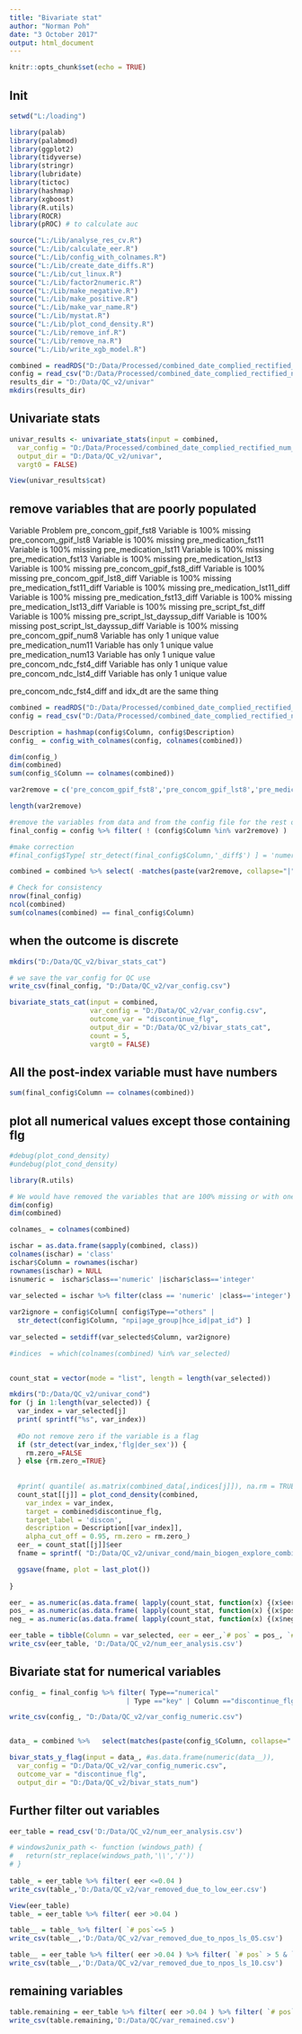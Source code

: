```yaml
---
title: "Bivariate stat"
author: "Norman Poh"
date: "3 October 2017"
output: html_document
---
```


```r
knitr::opts_chunk$set(echo = TRUE)
```

## Init
```r
setwd("L:/loading")

library(palab)
library(palabmod)
library(ggplot2)
library(tidyverse)
library(stringr)
library(lubridate)
library(tictoc)
library(hashmap)
library(xgboost)
library(R.utils)
library(ROCR)
library(pROC) # to calculate auc

source("L:/Lib/analyse_res_cv.R")
source("L:/Lib/calculate_eer.R")
source("L:/Lib/config_with_colnames.R")
source("L:/Lib/create_date_diffs.R")
source("L:/Lib/cut_linux.R")
source("L:/Lib/factor2numeric.R")
source("L:/Lib/make_negative.R")
source("L:/Lib/make_positive.R")
source("L:/Lib/make_var_name.R")
source("L:/Lib/mystat.R")
source("L:/Lib/plot_cond_density.R")
source("L:/Lib/remove_inf.R")
source("L:/Lib/remove_na.R")
source("L:/Lib/write_xgb_model.R")

```

```r
combined = readRDS("D:/Data/Processed/combined_date_complied_rectified_num_data.rds")
config = read_csv("D:/Data/Processed/combined_date_complied_rectified_num_config.csv")
results_dir = "D:/Data/QC_v2/univar"
mkdirs(results_dir)

```

## Univariate stats

```r
univar_results <- univariate_stats(input = combined,
  var_config = "D:/Data/Processed/combined_date_complied_rectified_num_config.csv",
  output_dir = "D:/Data/QC_v2/univar",
  vargt0 = FALSE)

View(univar_results$cat)

```
## remove variables that are poorly populated
Variable	Problem
pre_concom_gpif_fst8	Variable is 100% missing
pre_concom_gpif_lst8	Variable is 100% missing
pre_medication_fst11	Variable is 100% missing
pre_medication_lst11	Variable is 100% missing
pre_medication_fst13	Variable is 100% missing
pre_medication_lst13	Variable is 100% missing
pre_concom_gpif_fst8_diff	Variable is 100% missing
pre_concom_gpif_lst8_diff	Variable is 100% missing
pre_medication_fst11_diff	Variable is 100% missing
pre_medication_lst11_diff	Variable is 100% missing
pre_medication_fst13_diff	Variable is 100% missing
pre_medication_lst13_diff	Variable is 100% missing
pre_script_fst_diff	Variable is 100% missing
pre_script_lst_dayssup_diff	Variable is 100% missing
post_script_lst_dayssup_diff	Variable is 100% missing
pre_concom_gpif_num8	Variable has only 1 unique value
pre_medication_num11	Variable has only 1 unique value
pre_medication_num13	Variable has only 1 unique value
pre_concom_ndc_fst4_diff	Variable has only 1 unique value
pre_concom_ndc_lst4_diff	Variable has only 1 unique value

pre_concom_ndc_fst4_diff and idx_dt are the same thing

```r
combined = readRDS("D:/Data/Processed/combined_date_complied_rectified_num_data.rds")
config = read_csv("D:/Data/Processed/combined_date_complied_rectified_num_config.csv")

Description = hashmap(config$Column, config$Description)
config_ = config_with_colnames(config, colnames(combined))

dim(config_)
dim(combined)
sum(config_$Column == colnames(combined))

var2remove = c('pre_concom_gpif_fst8','pre_concom_gpif_lst8','pre_medication_fst11','pre_medication_lst11','pre_medication_fst13','pre_medication_lst13','pre_concom_gpif_fst8_diff','pre_concom_gpif_lst8_diff','pre_medication_fst11_diff','pre_medication_lst11_diff','pre_medication_fst13_diff','pre_medication_lst13_diff','pre_script_fst_diff','pre_script_lst_dayssup_diff','post_script_lst_dayssup_diff','pre_concom_gpif_num8','pre_medication_num11','pre_medication_num13','pre_concom_ndc_fst4_diff','pre_concom_ndc_lst4_diff')

length(var2remove)

#remove the variables from data and from the config file for the rest of the QC step
final_config = config %>% filter( ! (config$Column %in% var2remove) )

#make correction
#final_config$Type[ str_detect(final_config$Column,'_diff$') ] = 'numerical'

combined = combined %>% select( -matches(paste(var2remove, collapse="|"))) 

# Check for consistency
nrow(final_config) 
ncol(combined)
sum(colnames(combined) == final_config$Column)

```

## when the outcome is discrete
```r
mkdirs("D:/Data/QC_v2/bivar_stats_cat")

# we save the var_config for QC use
write_csv(final_config, "D:/Data/QC_v2/var_config.csv")

bivariate_stats_cat(input = combined, 
                    var_config = "D:/Data/QC_v2/var_config.csv",
                    outcome_var = "discontinue_flg", 
                    output_dir = "D:/Data/QC_v2/bivar_stats_cat",
                    count = 5, 
                    vargt0 = FALSE)
```

## All the post-index variable must have numbers
```r
sum(final_config$Column == colnames(combined))

```


## plot all numerical values except those containing flg

```r
#debug(plot_cond_density)
#undebug(plot_cond_density)

library(R.utils)

# We would have removed the variables that are 100% missing or with one unique value at this stage
dim(config)
dim(combined)

colnames_ = colnames(combined)

ischar = as.data.frame(sapply(combined, class))
colnames(ischar) = 'class'
ischar$Column = rownames(ischar)
rownames(ischar) = NULL
isnumeric =  ischar$class=='numeric' |ischar$class=='integer'

var_selected = ischar %>% filter(class == 'numeric' |class=='integer') %>% select( one_of('Column'))
 
var2ignore = config$Column[ config$Type=="others" |  
  str_detect(config$Column, "npi|age_group|hce_id|pat_id") ]
    
var_selected = setdiff(var_selected$Column, var2ignore)

#indices  = which(colnames(combined) %in% var_selected)

  
count_stat = vector(mode = "list", length = length(var_selected))

mkdirs("D:/Data/QC_v2/univar_cond")
for (j in 1:length(var_selected)) {
  var_index = var_selected[j]
  print( sprintf("%s", var_index))
  
  #Do not remove zero if the variable is a flag
  if (str_detect(var_index,'flg|der_sex')) {
    rm.zero_=FALSE
  } else {rm.zero_=TRUE}
  
  
  #print( quantile( as.matrix(combined_data[,indices[j]]), na.rm = TRUE) ) 
  count_stat[[j]] = plot_cond_density(combined, 
    var_index = var_index, 
    target = combined$discontinue_flg,
    target_label = 'discon',
    description = Description[[var_index]],
    alpha_cut_off = 0.95, rm.zero = rm.zero_)
  eer_ = count_stat[[j]]$eer
  fname = sprintf( "D:/Data/QC_v2/univar_cond/main_biogen_explore_combined_data_datediff__cond_density__%s.png",var_index )

  ggsave(fname, plot = last_plot())
  
}

eer_ = as.numeric(as.data.frame( lapply(count_stat, function(x) {(x$eer)})) )
pos_ = as.numeric(as.data.frame( lapply(count_stat, function(x) {(x$pos)})) )
neg_ = as.numeric(as.data.frame( lapply(count_stat, function(x) {(x$neg)})) )

eer_table = tibble(Column = var_selected, eer = eer_,`# pos` = pos_, `# neg` = neg_)
write_csv(eer_table, 'D:/Data/QC_v2/num_eer_analysis.csv')

```

## Bivariate stat for numerical variables

```r
config_ = final_config %>% filter( Type=="numerical" 
                             | Type =="key" | Column =="discontinue_flg")

write_csv(config_, "D:/Data/QC_v2/var_config_numeric.csv")


data_ = combined %>%   select(matches(paste(config_$Column, collapse="|")))

bivar_stats_y_flag(input = data_, #as.data.frame(numeric(data__)), 
  var_config = "D:/Data/QC_v2/var_config_numeric.csv",
  outcome_var = "discontinue_flg",
  output_dir = "D:/Data/QC_v2/bivar_stats_num")
```

## Further filter out variables
```r
eer_table = read_csv('D:/Data/QC_v2/num_eer_analysis.csv')

# windows2unix_path <- function (windows_path) {
#   return(str_replace(windows_path,'\\','/'))
# }
  
table_ = eer_table %>% filter( eer <=0.04 )
write_csv(table_,'D:/Data/QC_v2/var_removed_due_to_low_eer.csv')

View(eer_table)
table_ = eer_table %>% filter( eer >0.04 )

table__ = table_ %>% filter( `# pos`<=5 )
write_csv(table__,'D:/Data/QC_v2/var_removed_due_to_npos_ls_05.csv')

table__ = eer_table %>% filter( eer >0.04 ) %>% filter( `# pos` > 5 & `# pos`<=10 )
write_csv(table__,'D:/Data/QC_v2/var_removed_due_to_npos_ls_10.csv')

```

## remaining variables
```r

table.remaining = eer_table %>% filter( eer >0.04 ) %>% filter( `# pos`>10 ) 
write_csv(table.remaining,'D:/Data/QC/var_remained.csv')

```